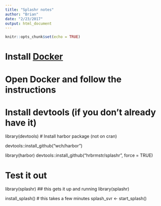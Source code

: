 ```yaml
---
title: "Splashr notes"
author: "Brian"
date: "2/23/2017"
output: html_document
---
```


```r
knitr::opts_chunk$set(echo = TRUE)
```

# Install [Docker](https://www.docker.com/)

# Open Docker and follow the instructions

# Install devtools (if you don't already have it)

library(devtools)
# Install harbor package (not on cran)

devtools::install_github("wch/harbor")

library(harbor)
devtools::install_github("hrbrmstr/splashr", force = TRUE) 

# Test it out
library(splashr)
## this gets it up and running
library(splashr)

install_splash()  # this takes a few minutes
splash_svr <- start_splash()
